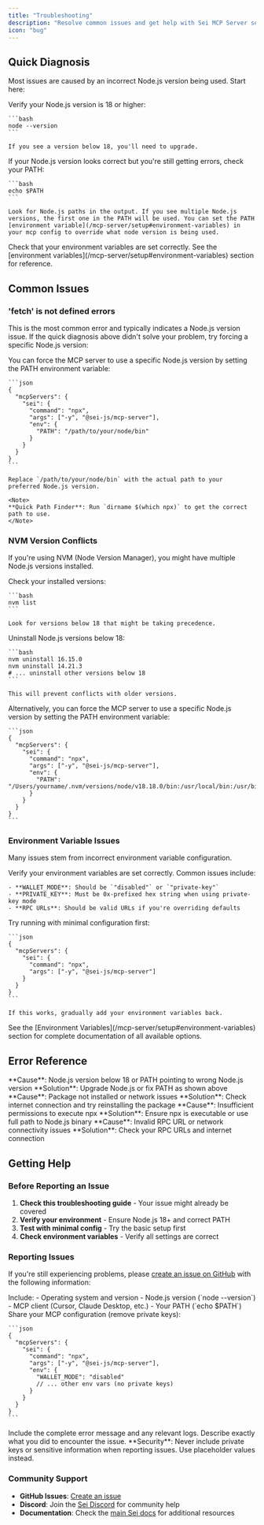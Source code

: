 ```yaml
---
title: "Troubleshooting"
description: "Resolve common issues and get help with Sei MCP Server setup and configuration"
icon: "bug"
---
```


## Quick Diagnosis

Most issues are caused by an incorrect Node.js version being used. Start here:

<Steps>
  <Step title="Check Node.js Version">
    Verify your Node.js version is 18 or higher:
    
    ```bash
    node --version
    ```
    
    If you see a version below 18, you'll need to upgrade.
  </Step>
  
  <Step title="Check Your PATH">
    If your Node.js version looks correct but you're still getting errors, check your PATH:
    
    ```bash
    echo $PATH
    ```
    
    Look for Node.js paths in the output. If you see multiple Node.js versions, the first one in the PATH will be used. You can set the PATH [environment variable](/mcp-server/setup#environment-variables) in your mcp config to override what node version is being used.
  </Step>
  
  <Step title="Verify Environment Variables">
    Check that your environment variables are set correctly. See the [environment variables](/mcp-server/setup#environment-variables) section for reference.
  </Step>
</Steps>

## Common Issues

### 'fetch' is not defined errors

This is the most common error and typically indicates a Node.js version issue. If the quick diagnosis above didn't solve your problem, try forcing a specific Node.js version:

<Steps>
  <Step title="Force Node.js Version">
    You can force the MCP server to use a specific Node.js version by setting the PATH environment variable:
    
    ```json
    {
      "mcpServers": {
        "sei": {
          "command": "npx",
          "args": ["-y", "@sei-js/mcp-server"],
          "env": {
            "PATH": "/path/to/your/node/bin"
          }
        }
      }
    }
    ```
    
    Replace `/path/to/your/node/bin` with the actual path to your preferred Node.js version.
    
    <Note>
    **Quick Path Finder**: Run `dirname $(which npx)` to get the correct path to use.
    </Note>
  </Step>
</Steps>

### NVM Version Conflicts

If you're using NVM (Node Version Manager), you might have multiple Node.js versions installed.

<Steps>
  <Step title="Check NVM Versions">
    Check your installed versions:
    
    ```bash
    nvm list
    ```
    
    Look for versions below 18 that might be taking precedence.
  </Step>
  
  <Step title="Option 1: Remove Problematic Versions">
    Uninstall Node.js versions below 18:
    
    ```bash
    nvm uninstall 16.15.0
    nvm uninstall 14.21.3
    # ... uninstall other versions below 18
    ```
    
    This will prevent conflicts with older versions.
  </Step>
  
  <Step title="Option 2: Force Specific Version">
    Alternatively, you can force the MCP server to use a specific Node.js version by setting the PATH environment variable:
    
    ```json
    {
      "mcpServers": {
        "sei": {
          "command": "npx",
          "args": ["-y", "@sei-js/mcp-server"],
          "env": {
            "PATH": "/Users/yourname/.nvm/versions/node/v18.18.0/bin:/usr/local/bin:/usr/bin:/bin"
          }
        }
      }
    }
    ```
  </Step>
</Steps>

### Environment Variable Issues

Many issues stem from incorrect environment variable configuration.

<Steps>
  <Step title="Check Your Configuration">
    Verify your environment variables are set correctly. Common issues include:
    
    - **WALLET_MODE**: Should be `"disabled"` or `"private-key"`
    - **PRIVATE_KEY**: Must be 0x-prefixed hex string when using private-key mode
    - **RPC URLs**: Should be valid URLs if you're overriding defaults
  </Step>
  
  <Step title="Test Configuration">
    Try running with minimal configuration first:
    
    ```json
    {
      "mcpServers": {
        "sei": {
          "command": "npx",
          "args": ["-y", "@sei-js/mcp-server"]
        }
      }
    }
    ```
    
    If this works, gradually add your environment variables back.
  </Step>
  
  <Step title="Reference Documentation">
    See the [Environment Variables](/mcp-server/setup#environment-variables) section for complete documentation of all available options.
  </Step>
</Steps>



## Error Reference

<CardGroup cols={1}>
  <Card title="'fetch' is not defined" icon="bug">
    **Cause**: Node.js version below 18 or PATH pointing to wrong Node.js version
    **Solution**: Upgrade Node.js or fix PATH as shown above
  </Card>
  <Card title="'Cannot find module'" icon="package">
    **Cause**: Package not installed or network issues
    **Solution**: Check internet connection and try reinstalling the package
  </Card>
  <Card title="'Permission denied'" icon="lock">
    **Cause**: Insufficient permissions to execute npx
    **Solution**: Ensure npx is executable or use full path to Node.js binary
  </Card>
  <Card title="'RPC connection failed'" icon="wifi">
    **Cause**: Invalid RPC URL or network connectivity issues
    **Solution**: Check your RPC URLs and internet connection
  </Card>
</CardGroup>

## Getting Help

### Before Reporting an Issue

1. **Check this troubleshooting guide** - Your issue might already be covered
2. **Verify your environment** - Ensure Node.js 18+ and correct PATH
3. **Test with minimal config** - Try the basic setup first
4. **Check environment variables** - Verify all settings are correct

### Reporting Issues

If you're still experiencing problems, please [create an issue on GitHub](https://github.com/sei-protocol/sei-js/issues) with the following information:

<Steps>
  <Step title="Environment Details">
    Include:
    - Operating system and version
    - Node.js version (`node --version`)
    - MCP client (Cursor, Claude Desktop, etc.)
    - Your PATH (`echo $PATH`)
  </Step>
  
  <Step title="Configuration">
    Share your MCP configuration (remove private keys):
    
    ```json
    {
      "mcpServers": {
        "sei": {
          "command": "npx",
          "args": ["-y", "@sei-js/mcp-server"],
          "env": {
            "WALLET_MODE": "disabled"
            // ... other env vars (no private keys)
          }
        }
      }
    }
    ```
  </Step>
  
  <Step title="Error Messages">
    Include the complete error message and any relevant logs.
  </Step>
  
  <Step title="Steps to Reproduce">
    Describe exactly what you did to encounter the issue.
  </Step>
</Steps>

<Note>
**Security**: Never include private keys or sensitive information when reporting issues. Use placeholder values instead.
</Note>

### Community Support

- **GitHub Issues**: [Create an issue](https://github.com/sei-protocol/sei-js/issues)
- **Discord**: Join the [Sei Discord](https://discord.gg/sei) for community help
- **Documentation**: Check the [main Sei docs](https://docs.sei.io/) for additional resources 